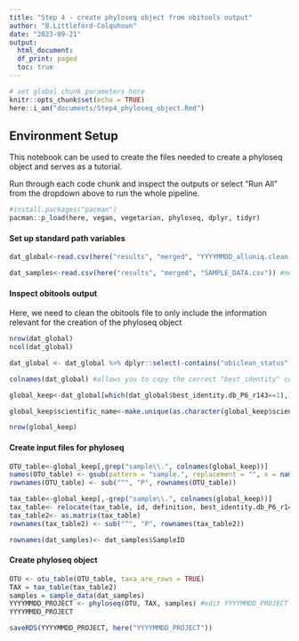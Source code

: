 ```yaml
---
title: "Step 4 - create phyloseq object from obitools output"
author: "B.Littleford-Colquhoun"
date: "2023-09-21"
output: 
  html_document:
  df_print: paged
  toc: true
---
```


```r
# set global chunk parameters here
knitr::opts_chunk$set(echo = TRUE)
here::i_am("documents/Step4_phyloseq_object.Rmd")
```


## Environment Setup
This notebook can be used to create the files needed to create a phyloseq object and serves as a tutorial. 

Run through each code chunk and inspect the outputs or select "Run All" from the dropdown above to run the whole pipeline.
```r
#install.packages("pacman")
pacman::p_load(here, vegan, vegetarian, phyloseq, dplyr, tidyr)
```


#### Set up standard path variables
```r
dat_global<-read.csv(here("results", "merged", "YYYYMMDD_alluniq.clean.tag.ann.tab", header=TRUE)) #edit YYYYMMDD to match date of the file you want to use from step3

dat_samples<-read.csv(here("results", "merged", "SAMPLE_DATA.csv")) #need to save your metadata file (as a .csv file) that you want used in your phyloseq object in your results/merged folder and call it here by name. This metadata file should include all samples included in the tab file. 
```


#### Inspect obitools output 
Here, we need to clean the obitools file to only include the information relevant for the creation of the phyloseq object
```r
nrow(dat_global) 
ncol(dat_global) 

dat_global <- dat_global %>% dplyr::select(-contains("obiclean_status"))

colnames(dat_global) #allows you to copy the correct "best_identity" column name

global_keep<-dat_global[which(dat_global$best_identity.db_P6_r143==1),] #only keep the taxonomic assignments that have 100% match to the global reference database. Be sure to edit best_identity name here (e.g. "best_identity.db_P6_r143"). 

global_keep$scientific_name<-make.unique(as.character(global_keep$scientific_name))

nrow(global_keep) 
```


#### Create input files for phyloseq 
```r
OTU_table<-global_keep[,grep("sample\\.", colnames(global_keep))]
names(OTU_table) <- gsub(pattern = "sample.", replacement = "", x = names(OTU_table))
rownames(OTU_table) <- sub("^", "P", rownames(OTU_table))

tax_table<-global_keep[,-grep("sample\\.", colnames(global_keep))]
tax_table<- relocate(tax_table, id, definition, best_identity.db_P6_r143, best_match.db_P6_r143, count, .after = last_col())
tax_table2<- as.matrix(tax_table)
rownames(tax_table2) <- sub("^", "P", rownames(tax_table2))

rownames(dat_samples)<- dat_samples$SampleID
```


#### Create phyloseq object
```r
OTU <- otu_table(OTU_table, taxa_are_rows = TRUE)
TAX = tax_table(tax_table2)
samples = sample_data(dat_samples)
YYYYMMDD_PROJECT <- phyloseq(OTU, TAX, samples) #edit YYYYMMDD_PROJECT to your specific samples (e.g. 20230922_YNP)
YYYYMMDD_PROJECT

saveRDS(YYYYMMDD_PROJECT, here("YYYYMMDD_PROJECT"))
```

